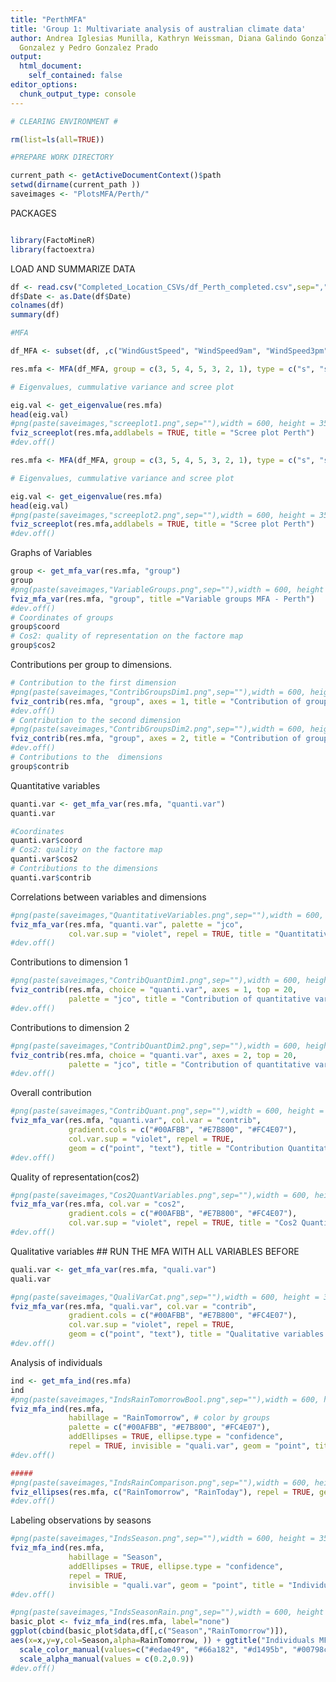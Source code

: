 ```yaml
---
title: "PerthMFA"
title: 'Group 1: Multivariate analysis of australian climate data'
author: Andrea Iglesias Munilla, Kathryn Weissman, Diana Galindo Gonzalez, Mateo Jacome
  Gonzalez y Pedro Gonzalez Prado
output:
  html_document:
    self_contained: false
editor_options: 
  chunk_output_type: console
---
```

```r

# CLEARING ENVIRONMENT #

rm(list=ls(all=TRUE))

#PREPARE WORK DIRECTORY 

current_path <- getActiveDocumentContext()$path 
setwd(dirname(current_path ))
saveimages <- "PlotsMFA/Perth/"

```

PACKAGES
```r

```

```r
library(FactoMineR)
library(factoextra)
```

LOAD AND SUMMARIZE DATA


```r

df <- read.csv("Completed_Location_CSVs/df_Perth_completed.csv",sep=",",stringsAsFactors = T)
df$Date <- as.Date(df$Date)
colnames(df)
summary(df)

```


```r
#MFA

df_MFA <- subset(df, ,c("WindGustSpeed", "WindSpeed9am", "WindSpeed3pm", "MinTemp", "MaxTemp", "TempRange", "Temp9am", "Temp3pm", "Evaporation", "Sunshine", "Cloud9am", "Cloud3pm", "Rainfall", "Humidity9am", "Humidity3pm", "Pressure9am", "Pressure3pm",  "WindGustDir","WindDir9am","WindDir3pm", "RainToday","RainTomorrow", "Season"))

res.mfa <- MFA(df_MFA, group = c(3, 5, 4, 5, 3, 2, 1), type = c("s", "s", "s", "s","n", "n", "n"), name.group = c("WindSpeed","Temperature","Sunlight","ExternalFactors", "WindDirection", "RainBoolean", "Season"), num.group.sup = 7, graph = FALSE) #ALWAYS DECLARE "SEASON" AS SUPPLEMENTARY, IT IS ONLY FOR PLOTTING PURPOSES

# Eigenvalues, cummulative variance and scree plot

eig.val <- get_eigenvalue(res.mfa)
head(eig.val)
#png(paste(saveimages,"screeplot1.png",sep=""),width = 600, height = 350)
fviz_screeplot(res.mfa,addlabels = TRUE, title = "Scree plot Perth")
#dev.off()

```

```r

res.mfa <- MFA(df_MFA, group = c(3, 5, 4, 5, 3, 2, 1), type = c("s", "s", "s", "s","n", "n", "n"), name.group = c("WindSpeed","Temperature","Sunlight","ExternalFactors", "WindDirection", "RainBoolean", "Season"), num.group.sup = c(5, 7), graph = FALSE) #ALWAYS DECLARE "SEASON" AS SUPPLEMENTARY

# Eigenvalues, cummulative variance and scree plot

eig.val <- get_eigenvalue(res.mfa)
head(eig.val)
#png(paste(saveimages,"screeplot2.png",sep=""),width = 600, height = 350)
fviz_screeplot(res.mfa,addlabels = TRUE, title = "Scree plot Perth")
#dev.off()


```


Graphs of Variables

```r

group <- get_mfa_var(res.mfa, "group")
group
#png(paste(saveimages,"VariableGroups.png",sep=""),width = 600, height = 350)
fviz_mfa_var(res.mfa, "group", title ="Variable groups MFA - Perth")
#dev.off()
# Coordinates of groups
group$coord
# Cos2: quality of representation on the factore map
group$cos2

```

Contributions per group to dimensions. 

```r

# Contribution to the first dimension
#png(paste(saveimages,"ContribGroupsDim1.png",sep=""),width = 600, height = 350)
fviz_contrib(res.mfa, "group", axes = 1, title = "Contribution of groups to Dim1 - Perth")
#dev.off()
# Contribution to the second dimension
#png(paste(saveimages,"ContribGroupsDim2.png",sep=""),width = 600, height = 350)
fviz_contrib(res.mfa, "group", axes = 2, title = "Contribution of groups to Dim2 - Perth")
#dev.off()
# Contributions to the  dimensions
group$contrib

```

Quantitative variables

```r
quanti.var <- get_mfa_var(res.mfa, "quanti.var")
quanti.var

#Coordinates
quanti.var$coord
# Cos2: quality on the factore map
quanti.var$cos2
# Contributions to the dimensions
quanti.var$contrib

```

Correlations between variables and dimensions

```r
#png(paste(saveimages,"QuantitativeVariables.png",sep=""),width = 600, height = 350)
fviz_mfa_var(res.mfa, "quanti.var", palette = "jco", 
             col.var.sup = "violet", repel = TRUE, title = "Quantitative Variables MFA - Perth")
#dev.off()
```

Contributions to dimension 1

```r
#png(paste(saveimages,"ContribQuantDim1.png",sep=""),width = 600, height = 350)
fviz_contrib(res.mfa, choice = "quanti.var", axes = 1, top = 20,
             palette = "jco", title = "Contribution of quantitative variables to Dim1 - Perth")
#dev.off()

```

Contributions to dimension 2

```r
#png(paste(saveimages,"ContribQuantDim2.png",sep=""),width = 600, height = 350)
fviz_contrib(res.mfa, choice = "quanti.var", axes = 2, top = 20,
             palette = "jco", title = "Contribution of quantitative variables to Dim2 - Perth")
#dev.off()
```

Overall contribution

```r
#png(paste(saveimages,"ContribQuant.png",sep=""),width = 600, height = 350)
fviz_mfa_var(res.mfa, "quanti.var", col.var = "contrib", 
             gradient.cols = c("#00AFBB", "#E7B800", "#FC4E07"), 
             col.var.sup = "violet", repel = TRUE,
             geom = c("point", "text"), title = "Contribution Quantitative Variables MFA - Perth")
#dev.off()

```

Quality of representation(cos2)

```r
#png(paste(saveimages,"Cos2QuantVariables.png",sep=""),width = 600, height = 350)
fviz_mfa_var(res.mfa, col.var = "cos2",
             gradient.cols = c("#00AFBB", "#E7B800", "#FC4E07"), 
             col.var.sup = "violet", repel = TRUE, title = "Cos2 Quantitative Variables MFA - Perth")
#dev.off()

```

Qualitative variables ## RUN THE MFA WITH ALL VARIABLES BEFORE 

```r
quali.var <- get_mfa_var(res.mfa, "quali.var")
quali.var

#png(paste(saveimages,"QualiVarCat.png",sep=""),width = 600, height = 350)
fviz_mfa_var(res.mfa, "quali.var", col.var = "contrib", 
             gradient.cols = c("#00AFBB", "#E7B800", "#FC4E07"), 
             col.var.sup = "violet", repel = TRUE,
             geom = c("point", "text"), title = "Qualitative variables categories MFA - Perth")
#dev.off()
```

Analysis of individuals

```r
ind <- get_mfa_ind(res.mfa)
ind
#png(paste(saveimages,"IndsRainTomorrowBool.png",sep=""),width = 600, height = 350)
fviz_mfa_ind(res.mfa, 
             habillage = "RainTomorrow", # color by groups 
             palette = c("#00AFBB", "#E7B800", "#FC4E07"),
             addEllipses = TRUE, ellipse.type = "confidence", 
             repel = TRUE, invisible = "quali.var", geom = "point", title = "Individuals MFA - Perth")
#dev.off()

#####
#png(paste(saveimages,"IndsRainComparison.png",sep=""),width = 600, height = 350)
fviz_ellipses(res.mfa, c("RainTomorrow", "RainToday"), repel = TRUE, geom = "point", title = "MFA Factor map - Perth")
#dev.off()


```

Labeling observations by seasons

```r
#png(paste(saveimages,"IndsSeason.png",sep=""),width = 600, height = 350)
fviz_mfa_ind(res.mfa, 
             habillage = "Season",
             addEllipses = TRUE, ellipse.type = "confidence", 
             repel = TRUE, 
             invisible = "quali.var", geom = "point", title = "Individuals by Season MFA - Perth")
#dev.off()
```

```r
#png(paste(saveimages,"IndsSeasonRain.png",sep=""),width = 600, height = 350)
basic_plot <- fviz_mfa_ind(res.mfa, label="none")
ggplot(cbind(basic_plot$data,df[,c("Season","RainTomorrow")]),
aes(x=x,y=y,col=Season,alpha=RainTomorrow, )) + ggtitle("Individuals MFA - Perth") + geom_point() + theme_bw() +
  scale_color_manual(values=c("#edae49", "#66a182", "#d1495b", "#00798c")) +
  scale_alpha_manual(values = c(0.2,0.9))
#dev.off()
```

